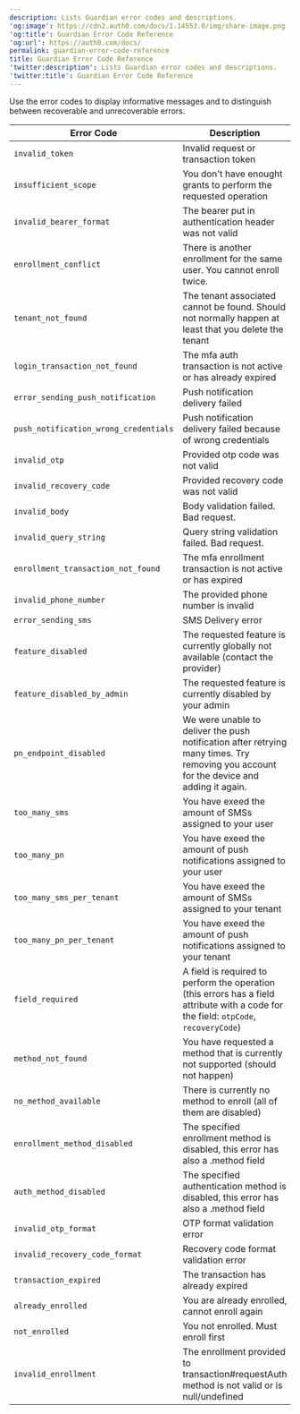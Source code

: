 ```yaml
---
description: Lists Guardian error codes and descriptions.
'og:image': https://cdn2.auth0.com/docs/1.14553.0/img/share-image.png
'og:title': Guardian Error Code Reference
'og:url': https://auth0.com/docs/
permalink: guardian-error-code-reference
title: Guardian Error Code Reference
'twitter:description': Lists Guardian error codes and descriptions.
'twitter:title': Guardian Error Code Reference
---
```

Use the error codes to display informative messages and to distinguish between recoverable and unrecoverable errors.

<table class="table"><thead>
<tr>
<th>Error Code</th>
<th>Description</th>
</tr>
</thead>
<tbody>
<tr>
<td><code>invalid_token</code></td>
<td>Invalid request or transaction token</td>
</tr>
<tr>
<td><code>insufficient_scope</code></td>
<td>You don't have enought grants to perform the requested operation</td>
</tr>
<tr>
<td><code>invalid_bearer_format</code></td>
<td>The bearer put in authentication header was not valid</td>
</tr>
<tr>
<td><code>enrollment_conflict</code></td>
<td>There is another enrollment for the same user. You cannot enroll twice.</td>
</tr>
<tr>
<td><code>tenant_not_found</code></td>
<td>The tenant associated cannot be found. Should not normally happen at least that you delete the tenant</td>
</tr>
<tr>
<td><code>login_transaction_not_found</code></td>
<td>The mfa auth transaction is not active or has already expired</td>
</tr>
<tr>
<td><code>error_sending_push_notification</code></td>
<td>Push notification delivery failed</td>
</tr>
<tr>
<td><code>push_notification_wrong_credentials</code></td>
<td>Push notification delivery failed because of wrong credentials</td>
</tr>
<tr>
<td><code>invalid_otp</code></td>
<td>Provided otp code was not valid</td>
</tr>
<tr>
<td><code>invalid_recovery_code</code></td>
<td>Provided recovery code was not valid</td>
</tr>
<tr>
<td><code>invalid_body</code></td>
<td>Body validation failed. Bad request.</td>
</tr>
<tr>
<td><code>invalid_query_string</code></td>
<td>Query string validation failed. Bad request.</td>
</tr>
<tr>
<td><code>enrollment_transaction_not_found</code></td>
<td>The mfa enrollment transaction is not active or has expired</td>
</tr>
<tr>
<td><code>invalid_phone_number</code></td>
<td>The provided phone number is invalid</td>
</tr>
<tr>
<td><code>error_sending_sms</code></td>
<td>SMS Delivery error</td>
</tr>
<tr>
<td><code>feature_disabled</code></td>
<td>The requested feature is currently globally not available (contact the provider)</td>
</tr>
<tr>
<td><code>feature_disabled_by_admin</code></td>
<td>The requested feature is currently disabled by your admin</td>
</tr>
<tr>
<td><code>pn_endpoint_disabled</code></td>
<td>We were unable to deliver the push notification after retrying many times. Try removing you account for the device and adding it again.</td>
</tr>
<tr>
<td><code>too_many_sms</code></td>
<td>You have exeed the amount of SMSs assigned to your user</td>
</tr>
<tr>
<td><code>too_many_pn</code></td>
<td>You have exeed the amount of push notifications assigned to your user</td>
</tr>
<tr>
<td><code>too_many_sms_per_tenant</code></td>
<td>You have exeed the amount of SMSs assigned to your tenant</td>
</tr>
<tr>
<td><code>too_many_pn_per_tenant</code></td>
<td>You have exeed the amount of push notifications assigned to your tenant</td>
</tr>
<tr>
<td><code>field_required</code></td>
<td>A field is required to perform the operation (this errors has a field attribute with a code for the field: <code>otpCode</code>, <code>recoveryCode</code>)</td>
</tr>
<tr>
<td><code>method_not_found</code></td>
<td>You have requested a method that is currently not supported (should not happen)</td>
</tr>
<tr>
<td><code>no_method_available</code></td>
<td>There is currently no method to enroll (all of them are disabled)</td>
</tr>
<tr>
<td><code>enrollment_method_disabled</code></td>
<td>The specified enrollment method is disabled, this error has also a .method field</td>
</tr>
<tr>
<td><code>auth_method_disabled</code></td>
<td>The specified authentication method is disabled, this error has also a .method field</td>
</tr>
<tr>
<td><code>invalid_otp_format</code></td>
<td>OTP format validation error</td>
</tr>
<tr>
<td><code>invalid_recovery_code_format</code></td>
<td>Recovery code format validation error</td>
</tr>
<tr>
<td><code>transaction_expired</code></td>
<td>The transaction has already expired</td>
</tr>
<tr>
<td><code>already_enrolled</code></td>
<td>You are already enrolled, cannot enroll again</td>
</tr>
<tr>
<td><code>not_enrolled</code></td>
<td>You not enrolled. Must enroll first</td>
</tr>
<tr>
<td><code>invalid_enrollment</code></td>
<td>The enrollment provided to transaction#requestAuth method is not valid or is null/undefined</td>
</tr>
</tbody>
</table>